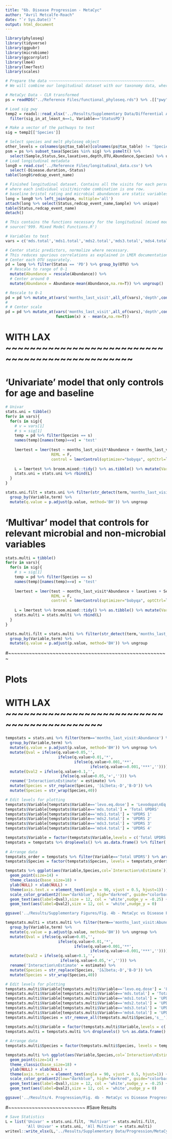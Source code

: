 ```yaml
---
title: "6b. Disease Progression - MetaCyc"
author: "Avril Metcalfe-Roach"
date: "`r Sys.Date()`"
output: html_document
---
```


```r
library(phyloseq)
library(tidyverse)
library(ggpubr)
library(microbiome)
library(ggcorrplot)
library(lme4)
library(lmerTest)
library(scales)

# Prepare the data ~~~~~~~~~~~~~~~~~~~~~~~~~~~~~~~~~~~~~~~~~~~~~~
# We will combine our longitudinal dataset with our taxonomy data, where only the microbes of interest are included.

# MetaCyc Data - CLR transformed
ps = readRDS("../Reference Files/functional_phyloseq.rds") %>% .[["pwy"]] %>% microbiome::transform('clr')

# Load sig pwy
temp2 = readxl::read_xlsx('../Results/Supplementary Data/Differential Abundance/MetaCyc_Summary.xlsx',sheet='multivar') %>%
  filter(sig_in_at_least_n==1, Variable=='StatusPD')

# Make a vector of the pathways to test
sig = temp2[['Species']]

# Select species and melt phyloseq object
other_levels = colnames(ps@tax_table)[colnames(ps@tax_table) != 'Species']
psm = ps %>% subset_taxa(Species %in% sig) %>% psmelt() %>%
  select(Sample,Status,Sex,laxatives,depth,OTU,Abundance,Species) %>% unique
# Load longitudinal metadata
long0 = read.csv('../Reference Files/longitudinal_data.csv') %>% 
  select(-Disease.duration,-Status)
table(long0$redcap_event_name)

# Finished longitudinal dataset. Contains all the visits for each person with n>1 visits,
# where each individual visit/microbe combination is one row.
# baseline bristol rating and microbial abundances are static variables.
long = long0 %>% left_join(psm, multiple='all')
attach(long %>% select(Status,redcap_event_name,Sample) %>% unique)
table(Status,redcap_event_name)
detach()

# This contains the functions necessary for the longitudinal (mixed model) analyses.
# source('999. Mixed Model Functions.R')

# Variables to test
vars = c('mds.total','mds1.total','mds2.total','mds3.total','mds4.total','levo.eq.dose')
```

```r
# Center static predictors, normalize where necessary.
# This reduces spurious correlations as explained in LMER documentation.
# Center each OTU separately.
pd = long %>% filter(Status == 'PD') %>% group_by(OTU) %>% 
  # Rescale to range of 0-1
  mutate(Abundance = rescale(Abundance)) %>% 
  # Center around 0
  mutate(Abundance = Abundance-mean(Abundance,na.rm=T)) %>% ungroup()

# Rescale to 0-1
pd = pd %>% mutate_at(vars('months_last_visit',all_of(vars),'depth',contains('base.')),rescale)
# 
# # Center scale
pd = pd %>% mutate_at(vars('months_last_visit',all_of(vars),'depth',contains('base.')),
                      function(x) x - mean(x,na.rm=T))
```

# WITH LAX ~~~~~~~~~~~~~~~~~~~~~~~~~~~~~~~~~~~~~~~~~~~~~~~

# 'Univariate' model that only controls for age and baseline

```r
# Univar
stats.uni = tibble()
for(v in vars){
  for(s in sig){
    # v = vars[1]
    # s = sig[1]
    temp = pd %>% filter(Species == s)
    names(temp)[names(temp)==v] = 'test'
    
    lmertest = lmer(test ~ months_last_visit*Abundance + (months_last_visit|Sample), data = temp,
                    REML = F,
                    control = lmerControl(optimizer="bobyqa", optCtrl=list(maxfun=100000)))
    
    L = lmertest %>% broom.mixed::tidy() %>% as.tibble() %>% mutate(Variable = v, Species = s)
    stats.uni = stats.uni %>% rbind(L)
  }
}

stats.uni.filt = stats.uni %>% filter(str_detect(term,'months_last_visit:Abundance')) %>%
  group_by(Variable,term) %>% 
  mutate(q.value = p.adjust(p.value, method='BH')) %>% ungroup
```

# 'Multivar' model that controls for relevant microbial and non-microbial variables

```r
stats.multi = tibble()
for(v in vars){
  for(s in sig){
    # s = sig[1]
    temp = pd %>% filter(Species == s)
    names(temp)[names(temp)==v] = 'test'
    
    lmertest = lmer(test ~ months_last_visit*Abundance + laxatives + Sex + depth + (months_last_visit|Sample), data = temp,
                    REML = F,
                    control = lmerControl(optimizer="bobyqa", optCtrl=list(maxfun=100000)))
    
    L = lmertest %>% broom.mixed::tidy() %>% as.tibble() %>% mutate(Variable = v, Species = s)
    stats.multi = stats.multi %>% rbind(L)
  }
}

stats.multi.filt = stats.multi %>% filter(str_detect(term,'months_last_visit:Abundance')) %>% 
  group_by(Variable,term) %>% 
  mutate(q.value = p.adjust(p.value, method='BH')) %>% ungroup
```

#~~~~~~~~~~~~~~~~~~~~~~~~~~~~~~~~~~~~~~~~~~~~~~~~~~~~~~

# Plots

# WITH LAX ~~~~~~~~~~~~~~~~~~~~~~~~~~~~~~~~~~~~~~~~~~
```r
tempstats = stats.uni %>% filter(term=='months_last_visit:Abundance') %>% 
  group_by(Variable,term) %>% 
  mutate(q.value = p.adjust(p.value, method='BH')) %>% ungroup %>% 
  mutate(Qval = ifelse(q.value>0.05,'',
                       ifelse(q.value>0.01,'*',
                              ifelse(q.value>0.001,'**',
                                     ifelse(q.value<=0.001,'***',''))))) %>% 
  mutate(Qval2 = ifelse(q.value>0.1,'',
                        ifelse(q.value>0.05,'+',''))) %>% 
  rename('Interaction\nEstimate' = estimate) %>%
  mutate(Species = str_replace(Species, '[&]beta;-D','B-D')) %>% 
  mutate(Species = str_wrap(Species,40))

# Edit levels for plotting
tempstats$Variable[tempstats$Variable=='levo.eq.dose'] = 'Levodopa\nEq. Dose'
tempstats$Variable[tempstats$Variable=='mds.total'] = 'Total UPDRS'
tempstats$Variable[tempstats$Variable=='mds1.total'] = 'UPDRS 1'
tempstats$Variable[tempstats$Variable=='mds2.total'] = 'UPDRS 2'
tempstats$Variable[tempstats$Variable=='mds3.total'] = 'UPDRS 3'
tempstats$Variable[tempstats$Variable=='mds4.total'] = 'UPDRS 4'

tempstats$Variable = factor(tempstats$Variable,levels = c('Total UPDRS','UPDRS 1','UPDRS 2','UPDRS 3','UPDRS 4','Levodopa\nEq. Dose'))
tempstats = tempstats %>% droplevels() %>% as.data.frame() %>% filter(!is.na(Variable))
  
# Arrange data
tempstats_order = tempstats %>% filter(Variable=='Total UPDRS') %>% arrange(`Interaction\nEstimate`)
tempstats$Species = factor(tempstats$Species, levels = tempstats_order$Species)

tempstats %>% ggplot(aes(Variable,Species,col=`Interaction\nEstimate`)) +
  geom_point(size=14) +
  theme_classic(base_size=18) +
  ylab(NULL) + xlab(NULL) +
  theme(axis.text.x = element_text(angle = 90, vjust = 0.5, hjust=1)) +
  scale_color_gradient2(low="darkblue", high="darkred", guide="colorbar") +
  geom_text(aes(label=Qval),size = 12, col = 'white',nudge_y = -0.25) +
  geom_text(aes(label=Qval2),size = 12, col = 'white',nudge_y = 0)

ggsave('../Results/Supplementary Figures/Fig. 4b - MetaCyc vs Disease Progression - Univar.png',height=6,width=9.5)
```

```r
tempstats.multi = stats.multi %>% filter(term=='months_last_visit:Abundance') %>% 
  group_by(Variable,term) %>% 
  mutate(q.value = p.adjust(p.value, method='BH')) %>% ungroup %>% 
  mutate(Qval = ifelse(q.value>0.05,'',
                       ifelse(q.value>0.01,'*',
                              ifelse(q.value>0.001,'**',
                                     ifelse(q.value<=0.001,'***',''))))) %>% 
  mutate(Qval2 = ifelse(q.value>0.1,'',
                        ifelse(q.value>0.05,'+',''))) %>% 
  rename('Interaction\nEstimate' = estimate) %>%
  mutate(Species = str_replace(Species, '[&]beta;-D','B-D')) %>% 
  mutate(Species = str_wrap(Species,40))

# Edit levels for plotting
tempstats.multi$Variable[tempstats.multi$Variable=='levo.eq.dose'] = 'Levodopa\nEq. Dose'
tempstats.multi$Variable[tempstats.multi$Variable=='mds.total'] = 'Total UPDRS'
tempstats.multi$Variable[tempstats.multi$Variable=='mds1.total'] = 'UPDRS 1'
tempstats.multi$Variable[tempstats.multi$Variable=='mds2.total'] = 'UPDRS 2'
tempstats.multi$Variable[tempstats.multi$Variable=='mds3.total'] = 'UPDRS 3'
tempstats.multi$Variable[tempstats.multi$Variable=='mds4.total'] = 'UPDRS 4'
tempstats.multi$Species = str_remove_all(tempstats.multi$Species,'s__') %>% str_replace_all('_',' ')

tempstats.multi$Variable = factor(tempstats.multi$Variable,levels = c('Total UPDRS','UPDRS 1','UPDRS 2','UPDRS 3','UPDRS 4','Levodopa\nEq. Dose'))
tempstats.multi = tempstats.multi %>% droplevels() %>% as.data.frame() %>% filter(!is.na(Variable))
  
# Arrange data
tempstats.multi$Species = factor(tempstats.multi$Species, levels = tempstats_order$Species)

tempstats.multi %>% ggplot(aes(Variable,Species,col=`Interaction\nEstimate`)) +
  geom_point(size=14) +
  theme_classic(base_size=18) +
  ylab(NULL) + xlab(NULL) +
  theme(axis.text.x = element_text(angle = 90, vjust = 0.5, hjust=1)) +
  scale_color_gradient2(low="darkblue", high="darkred", guide="colorbar") +
  geom_text(aes(label=Qval),size = 12, col = 'white',nudge_y = -0.25) +
  geom_text(aes(label=Qval2),size = 12, col = 'white',nudge_y = 0)

ggsave('../Results/4. Progression/Fig. 4b - MetaCyc vs Disease Progression - Multivar.png',height=6,width=9.5)
```

#~~~~~~~~~~~~~~~~~~~~~~~~~~
#Save Results

```r
# Save Statistics
L = list('Univar' = stats.uni.filt, 'Multivar' = stats.multi.filt, 
         'All Univar' = stats.uni, 'All Multivar' = stats.multi)
writexl::write_xlsx(L,'../Results/Supplementary Data/Progression/MetaCyc vs Disease Progression Stats.xlsx')
```
